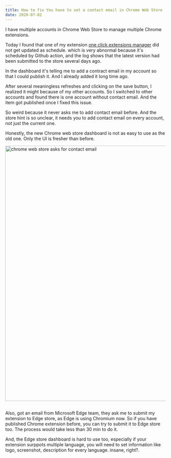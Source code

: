 ```yaml
---
title: How to fix You have to set a contact email in Chrome Web Store
date: 2020-07-02
---
```


I have multiple accounts in Chrome Web Store to manage multiple Chrome extensions.

Today I found that one of my extension [one click extensions manager](https://chrome.google.com/webstore/detail/one-click-extensions-mana/pbgjpgbpljobkekbhnnmlikbbfhbhmem) did not get updated as schedule. which is very abnormal because it's scheduled by Github action, and the log shows that the latest version had been submitted to the store several days ago.

In the dashboard it's telling me to add a contract email in my account so that I could publish it. And I already added it long time ago. 

After several meaningless refreshes and clicking on the save button, I realized it might because of my other accounts. So I switched to other accounts and found there is one account without contact email. And the item got published once I fixed this issue.

So weird because it never asks me to add contact email before. And the store hint is so unclear, it needs you to add contact email on every account, not just the current one.

Honestly, the new Chrome web store dashboard is not as easy to use as the old one.
Only the UI is fresher than before.

<img src="/static/images/chrome-web-store-ask-contact-email.png" style="margin-bottom:15px;" alt="chrome web store asks for contact email" width="800"/>


Also, got an email from Microsoft Edge team, they ask me to submit my extension to Edge store, as Edge is using Chromium now. So if you have published Chrome extension before, you can try 
to submit it to Edge store too. The process would take less than 30 min to do it. 

And, the Edge store dashboard is hard to use too, especially if your extension surppots multiple language, you will need to set information like logo, screenshot, description for every
language. insane, right?.
 



